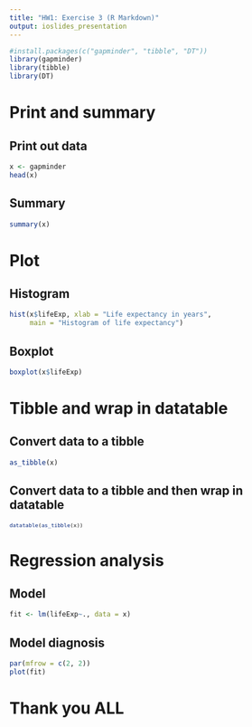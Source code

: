 ---
title: "HW1: Exercise 3 (R Markdown)"
output: ioslides_presentation
---


```{r load, warning = FALSE, echo = FALSE}
#install.packages(c("gapminder", "tibble", "DT"))
library(gapminder)
library(tibble)
library(DT)
```

# Print and summary

## Print out data

```{r}
x <- gapminder
head(x)
```

## Summary

```{r}
summary(x)
```

# Plot

## Histogram

```{r}
hist(x$lifeExp, xlab = "Life expectancy in years", 
     main = "Histogram of life expectancy")
```

<!--- 
To explore the distribution of a continuous variable, we usually use histogram. 
--> 

## Boxplot

```{r}
boxplot(x$lifeExp)
```

# Tibble and wrap in datatable

## Convert data to a tibble

```{r}
as_tibble(x)
```

## Convert data to a tibble and then wrap in datatable

<font size="0.75">
```{r}
datatable(as_tibble(x))
```
</font>

# Regression analysis

## Model

```{r}
fit <- lm(lifeExp~., data = x)
```

## Model diagnosis

```{r}
par(mfrow = c(2, 2))
plot(fit)
```

# Thank you ALL